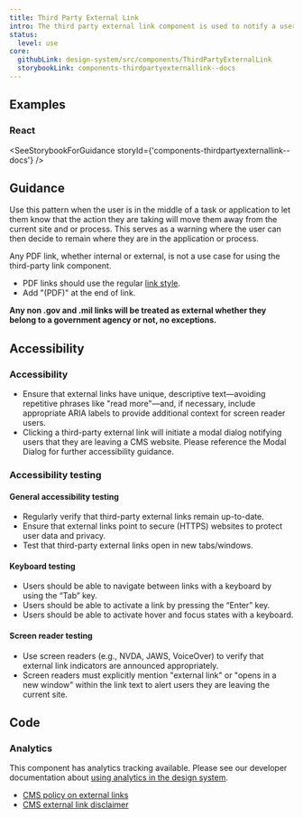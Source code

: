 ```yaml
---
title: Third Party External Link
intro: The third party external link component is used to notify a user that the action they are taking will take them to a new external website.
status:
  level: use
core:
  githubLink: design-system/src/components/ThirdPartyExternalLink
  storybookLink: components-thirdpartyexternallink--docs
---
```


## Examples

<StorybookExample
  componentName="ThirdPartyExternalLink"
  storyId="components-thirdpartyexternallink--default"
  minHeight={450}
/>

### React

<SeeStorybookForGuidance storyId={'components-thirdpartyexternallink--docs'} />

## Guidance

Use this pattern when the user is in the middle of a task or application to let them know that the action they are taking will move them away from the current site and or process. This serves as a warning where the user can then decide to remain where they are in the application or process.

Any PDF link, whether internal or external, is not a use case for using the third-party link component.

- PDF links should use the regular [link style](/foundation/typography/links/).
- Add "(PDF)" at the end of link.

**Any non .gov and .mil links will be treated as external whether they belong to a government agency or not, no exceptions.**

## Accessibility

### Accessibility
- Ensure that external links have unique, descriptive text—avoiding repetitive phrases like "read more"—and, if necessary, include appropriate ARIA labels to provide additional context for screen reader users.
- Clicking a third-party external link will initiate a modal dialog notifying users that they are leaving a CMS website. Please reference the Modal Dialog for further accessibility guidance.

### Accessibility testing

#### General accessibility testing
- Regularly verify that third-party external links remain up-to-date.
- Ensure that external links point to secure (HTTPS) websites to protect user data and privacy.
- Test that third-party external links open in new tabs/windows.

#### Keyboard testing
- Users should be able to navigate between links with a keyboard by using the “Tab” key. 
- Users should be able to activate a link by pressing the “Enter” key.
- Users should be able to activate hover and focus states with a keyboard.

#### Screen reader testing
- Use screen readers (e.g., NVDA, JAWS, VoiceOver) to verify that external link indicators are announced appropriately.
- Screen readers must explicitly mention "external link" or "opens in a new window" within the link text to alert users they are leaving the current site.

## Code

### Analytics

This component has analytics tracking available. Please see our developer documentation about [using analytics in the design system](/getting-started/for-developers/#analytics).

- [CMS policy on external links](https://www.cms.gov/About-CMS/Agency-Information/Aboutwebsite/PolicyforLinkingtoOutsideWebsites.html)
- [CMS external link disclaimer](https://www.cms.gov/About-CMS/Agency-Information/Aboutwebsite/External-Link-Disclaimer.html)
